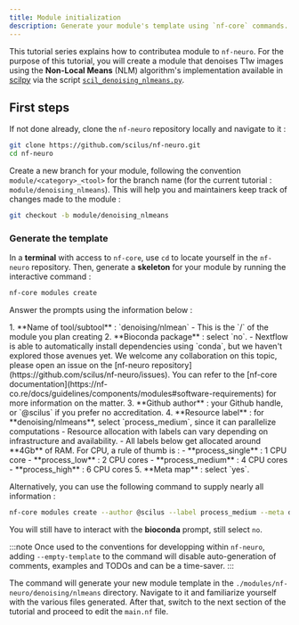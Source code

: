 ```yaml
---
title: Module initialization
description: Generate your module's template using `nf-core` commands.
---
```



This tutorial series explains how to contributea module to `nf-neuro`. For the purpose of this tutorial, you will
create a module that denoises T1w images using the **Non-Local Means** (NLM) algorithm's implementation
available in [scilpy](https://github.com/scilus/scilpy) via the script
[`scil_denoising_nlmeans.py`](https://scilpy.readthedocs.io/en/latest/scripts/scil_denoising_nlmeans.html).

## First steps

If not done already, clone the `nf-neuro` repository locally and navigate to it :

```bash
git clone https://github.com/scilus/nf-neuro.git
cd nf-neuro
```

Create a new branch for your module, following the convention `module/<category>_<tool>`
for the branch name (for the current tutorial : `module/denoising_nlmeans`). This will help
you and maintainers keep track of changes made to the module :

```bash
git checkout -b module/denoising_nlmeans
```

### Generate the template

In a **terminal** with access to `nf-core`, use `cd` to locate yourself in the `nf-neuro`
repository. Then, generate a **skeleton** for your module by running the interactive command :

```bash
nf-core modules create
```

Answer the prompts using the information below :

<Steps>
1. **Name of tool/subtool** : `denoising/nlmean`
    - This is the `<category>/<tool>` of the module you plan creating
2. **Bioconda package** : select `no`.
    - Nextflow is able to automatically install dependencies using `conda`, but we haven't
      explored those avenues yet. We welcome any collaboration on this topic, please open an
      issue on the [nf-neuro repository](https://github.com/scilus/nf-neuro/issues). 
      You can refer to the [nf-core documentation](https://nf-co.re/docs/guidelines/components/modules#software-requirements)
      for more information on the matter.
3. **Github author** : your Github handle, or `@scilus` if you prefer no accreditation.
4. **Resource label** : for **denoising/nlmeans**, select `process_medium`, since it can parallelize computations
    - Resource allocation with labels can vary depending on infrastructure and availability.
    - All labels below get allocated around **4Gb** of RAM. For CPU, a rule of thumb is :
        - **process_single** : 1 CPU core
        - **process_low** : 2 CPU cores 
        - **process_medium** : 4 CPU cores
        - **process_high** : 6 CPU cores
5. **Meta map** : select `yes`.
</Steps>

Alternatively, you can use the following command to supply nearly all information :

```bash
nf-core modules create --author @scilus --label process_medium --meta denoising/nlmeans
```

You will still have to interact with the **bioconda** prompt, still select `no`.

:::note
  Once used to the conventions for developping within `nf-neuro`, adding `--empty-template`
  to the command will disable auto-generation of comments, examples and TODOs and
  can be a time-saver.
:::

The command will generate your new module template in the `./modules/nf-neuro/denoising/nlmeans`
directory. Navigate to it and familiarize yourself with the various files generated. After that,
switch to the next section of the tutorial and proceed to edit the `main.nf` file.